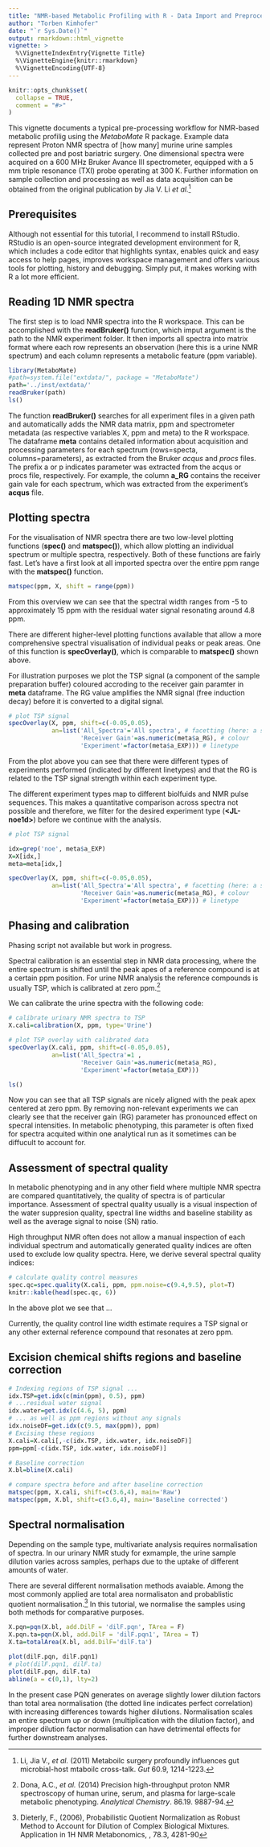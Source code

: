 ```yaml
---
title: "NMR-based Metabolic Profiling with R - Data Import and Preprocessing"
author: "Torben Kimhofer"
date: "`r Sys.Date()`"
output: rmarkdown::html_vignette
vignette: >
  %\VignetteIndexEntry{Vignette Title}
  %\VignetteEngine{knitr::rmarkdown}
  %\VignetteEncoding{UTF-8}
---
```


```r
knitr::opts_chunk$set(
  collapse = TRUE,
  comment = "#>"
)
```

This vignette documents a typical pre-processing workflow for NMR-based metabolic profilig using the *MetaboMate* R package. Example data represent Proton NMR spectra of [how many] murine urine samples collected pre and post bariatric surgery. One dimensional spectra were acquired on a 600 MHz Bruker Avance III spectrometer, equipped with a 5 mm triple resonance (TXI) probe operating at 300 K. Further information on sample collection and processing as well as data acquisition can be obtained from the original publication by Jia V. Li *et al.*^[Li, Jia V., *et al.* (2011) Metaboilc surgery profoundly influences gut microbial-host mtaboilc cross-talk. *Gut* 60.9, 1214-1223.]

## Prerequisites
Although not essential for this tutorial, I recommend to install RStudio. RStudio is an open-source integrated development environment for R, which includes a code editor that highlights syntax, enables quick and easy access to help pages, improves workspace management and offers various tools for plotting, history and debugging. Simply put, it makes working with R a lot more efficient.

## Reading 1D NMR spectra 
The first step is to load NMR spectra into the R workspace. This can be accomplished with the **readBruker()** function, which imput argument is the path to the NMR experiment folder. It then imports all spectra into matrix format where each row represents an observation (here this is a urine NMR spectrum) and each column represents a metabolic feature (ppm variable).
```r
library(MetaboMate)
#path=system.file("extdata/", package = "MetaboMate")
path='../inst/extdata/'
readBruker(path)
ls()
```

The function **readBruker()** searches for all experiment files in a given path and automatically adds the NMR data matrix, ppm and spectrometer metadata (as respective variables X, ppm  and meta) to the R workspace. The dataframe **meta** contains detailed information about acquisition and processing parameters for each spectrum (rows=specta, columns=parameters), as extracted from the Bruker *acqus* and *procs* files. The prefix a or p indicates parameter was extracted from the acqus or procs file, respectively. For example, the column **a_RG** contains the receiver gain vale for each spectrum, which was extracted from the experiment's **acqus** file.

## Plotting spectra 
For the visualisation of NMR spectra there are two low-level plotting functions (**spec()** and **matspec()**), which allow plotting an individual spectrum or multiple spectra, respectively. Both of these functions are fairly fast. Let's have a first look at all imported spectra over the entire ppm range with the **matspec()** function.

```r
matspec(ppm, X, shift = range(ppm))
```

From this overview we can see that the spectral width ranges from -5 to approximately 15 ppm with the residual water signal resonating around 4.8 ppm. 

There are different higher-level plotting functions available that allow a more comprehensive spectral visualisation of individual peaks or peak areas. One of this function is **specOverlay()**, which is comparable to **matspec()** shown above. 

For illustration purposes we plot the TSP signal (a component of the sample preparation buffer) coloured accroding to the receiver gain paramter in **meta** dataframe. The RG value amplifies the NMR signal (free induction decay) before it is converted to a digital signal. 

```r
# plot TSP signal
specOverlay(X, ppm, shift=c(-0.05,0.05), 
            an=list('All_Spectra'='All spectra', # facetting (here: a single panel) 
                    'Receiver Gain'=as.numeric(meta$a_RG), # colour
                    'Experiment'=factor(meta$a_EXP))) # linetype

```

From the plot above you can see that there were different types of experiments performed (indicated by different linetypes) and that the RG is related to the TSP signal strength within each experiment type. 


The different experiment types map to different biolfuids and NMR pulse sequences. This makes a quantitative comparison across spectra not possible and therefore, we filter for the desired experiment type (**\<JL-noe1d\>**) before we continue with the analysis.

```r
# plot TSP signal

idx=grep('noe', meta$a_EXP)
X=X[idx,]
meta=meta[idx,]

specOverlay(X, ppm, shift=c(-0.05,0.05), 
            an=list('All_Spectra'='All spectra', # facetting (here: a single panel) 
                    'Receiver Gain'=as.numeric(meta$a_RG), # colour
                    'Experiment'=factor(meta$a_EXP))) # linetype

```


## Phasing and calibration
Phasing script not available but work in progress.

Spectral calibration is an essential step in NMR data processing, where the entire spectrum is shifted until the peak apes of a reference compound is at a certain ppm position. For urine NMR analysis the reference compounds is usually TSP, which is calibrated at zero ppm.^[Dona, A.C., *et al.* (2014) Precision high-throughput proton NMR spectroscopy of human urine, serum, and plasma for large-scale metabolic phenotyping. *Analytical Chemistry*. 86.19. 9887-94.]

We can calibrate the urine spectra with the following code:
```r
# calibrate urinary NMR spectra to TSP
X.cali=calibration(X, ppm, type='Urine')

# plot TSP overlay with calibrated data
specOverlay(X.cali, ppm, shift=c(-0.05,0.05), 
            an=list('All_Spectra'=1 , 
                    'Receiver Gain'=as.numeric(meta$a_RG),
                    'Experiment'=factor(meta$a_EXP)))

ls()
```

Now you can see that all TSP signals are nicely aligned with the peak apex centered at zero ppm. By removing non-relevant experiments we can clearly see that the receiver gain (RG) parameter has pronounced effect on specral intensities. In metabolic phenotyping, this parameter is often fixed for spectra acquited within one analytical run as it sometimes can be diffucult to account for. 


## Assessment of spectral quality
In metabolic phenotyping and in any other field where multiple NMR spectra are compared quantitatively, the quality of spectra is of particular importance. Assessment of spectral quality usually is a visual inspection of the water suppresion quality, spectral line widths and baseline stability as well as the average signal to noise (SN) ratio.

High throughput NMR often does not allow a manual inspection of each individual spectrum and automatically generated quality indices are often used to exclude low quality spectra. Here, we derive several spectral quality indices:

```r
# calculate quality control measures
spec.qc=spec.quality(X.cali, ppm, ppm.noise=c(9.4,9.5), plot=T)
knitr::kable(head(spec.qc, 6))
```

In the above plot we see that ...

Currently, the quality control line width estimate requires a TSP signal or any other external reference compound that resonates at zero ppm.

## Excision chemical shifts regions and baseline correction
 
```r
# Indexing regions of TSP signal ...
idx.TSP=get.idx(c(min(ppm), 0.5), ppm)
# ...residual water signal
idx.water=get.idx(c(4.6, 5), ppm)
# ... as well as ppm regions without any signals
idx.noiseDF=get.idx(c(9.5, max(ppm)), ppm)
# Excising these regions
X.cali=X.cali[,-c(idx.TSP, idx.water, idx.noiseDF)]
ppm=ppm[-c(idx.TSP, idx.water, idx.noiseDF)]

# Baseline correction
X.bl=bline(X.cali)

# compare spectra before and after baseline correction
matspec(ppm, X.cali, shift=c(3.6,4), main='Raw')
matspec(ppm, X.bl, shift=c(3.6,4), main='Baseline corrected')
```

## Spectral normalisation
Depending on the sample type, multivariate analysis requires normalisation of spectra. In our urinary NMR study for exmample, the urine sample dilution varies across samples, perhaps due to the uptake of different amounts of water.

There are several different normalisation methods avaiable. Among the most commonly applied are total area normalisaton and probablistic quotient normalisation.^[Dieterly, F., \emph{et al.} (2006), Probabilistic Quotient Normalization as Robust Method to Account for Dilution of Complex Biological Mixtures. Application in 1H NMR Metabonomics, \emph{Analytical Chemistry}, 78.3, 4281-90] In this tutorial, we normalise the samples using both methods for comparative purposes.

```r
X.pqn=pqn(X.bl, add.DilF = 'dilF.pqn', TArea = F)
X.pqn.ta=pqn(X.bl, add.DilF = 'dilF.pqn1', TArea = T)
X.ta=totalArea(X.bl, add.DilF='dilF.ta')

plot(dilF.pqn, dilF.pqn1)
# plot(dilF.pqn1, dilF.ta)
plot(dilF.pqn, dilF.ta)
abline(a = c(0,1), lty=2)
```

In the present case PQN generates on average slightly lower dilution factors than total area normalisation (the dotted line indicates perfect correlation) with increasing differences towards higher dilutions. Normalisation scales an entire spectrum up or down (multiplication with the dilution factor), and improper dilution factor normalisation can have detrimental effects for further downstream analyses. 


